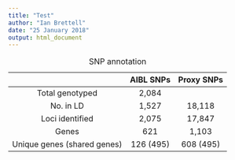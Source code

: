 ```yaml
---
title: "Test"
author: "Ian Brettell"
date: "25 January 2018"
output: html_document
---
```


: SNP annotation

|               | AIBL SNPs | Proxy SNPs |
|:-------------:|:---------:|:----------:|
|Total genotyped| 2,084     |            |
|No. in LD      | 1,527     |   18,118   |
|Loci identified| 2,075     | 17,847     |
|Genes          | 621       |  1,103     |
|Unique genes (shared genes)| 126 (495) | 608 (495)|
